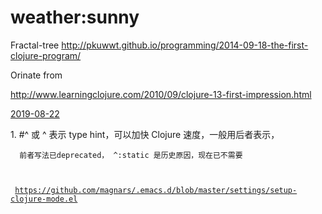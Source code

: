 = weather:sunny =

Fractal-tree 
http://pkuwwt.github.io/programming/2014-09-18-the-first-clojure-program/

Orinate from

http://www.learningclojure.com/2010/09/clojure-13-first-impression.html


[[2019-08-22]] 

1. #^ 或 ^ 表示 type hint，可以加快 Clojure 速度，一般用后者表示，
   前者写法已deprecated， ^:static 是历史原因，现在已不需要
   
   
   
  https://github.com/magnars/.emacs.d/blob/master/settings/setup-clojure-mode.el 
